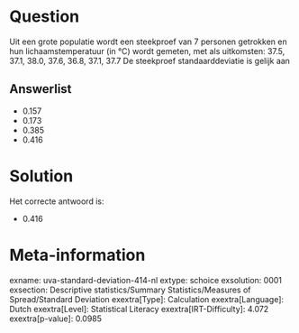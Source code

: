 Question
========

Uit een grote populatie wordt een steekproef van 7 personen getrokken en
hun lichaamstemperatuur (in °C) wordt gemeten, met als uitkomsten: 37.5,
37.1, 38.0, 37.6, 36.8, 37.1, 37.7 De steekproef standaarddeviatie is
gelijk aan

Answerlist
----------

* 0.157
* 0.173
* 0.385
* 0.416

Solution
========

Het correcte antwoord is: 

* 0.416

Meta-information
================
exname: uva-standard-deviation-414-nl
extype: schoice
exsolution: 0001
exsection: Descriptive statistics/Summary Statistics/Measures of Spread/Standard Deviation
exextra[Type]: Calculation
exextra[Language]: Dutch
exextra[Level]: Statistical Literacy
exextra[IRT-Difficulty]: 4.072
exextra[p-value]: 0.0985
